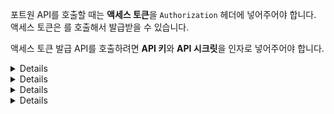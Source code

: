 
포트원 API를 호출할 때는 **액세스 토큰**을 `Authorization` 헤더에 넣어주어야 합니다.\
액세스 토큰은 <ApiLink client:visible basepath="/api/rest-v1" section="auth" method="post" path="/users/getToken" apiName="access_token 발급 API" />를 호출해서 발급받을 수 있습니다.

액세스 토큰 발급 API를 호출하려면 **API 키**와 **API 시크릿**을 인자로 넣어주어야 합니다.

<Details>
<p slot="summary">API 키와 API 시크릿 확인하기</p>

1. [관리자 콘솔 `상점・계정 관리` 화면](https://admin.portone.io/merchant) 접속
2. `내 식별코드・API Keys` 버튼 클릭


<Figure
  src={merchantInfoImage}
  caption="API 키와 API 시크릿은 관리자 콘솔 → 상점・계정 관리 메뉴 → 내 식별코드・API Keys 모달을 열어서 확인하실 수 있습니다"
/>

<Hint style="danger">
**API 시크릿은 절대로 외부에 노출되어서는 안되는 값**입니다.\
실제 구현에서 액세스 토큰 발급은 꼭 서버사이드에서 해주세요.

</Hint>

</Details>

<Details>
<p slot="summary">액세스 토큰 발급 받기</p>

<ApiLink
  client:visible
  basepath="/api/rest-v1"
  section="auth"
  method="post"
  path="/users/getToken"
  apiName="access_token 발급 API"
/> 호출


<Figure
  src={getTokenImage}
  caption="/users/getToken API를 호출해서 액세스 토큰을 발급받습니다"
/>

<Hint style="info">
포트원 REST API 서버는 **Google Public NTP**의 시간과 동기화되고 있습니다.

</Hint>

<Hint style="warning">
하위 상점을 연동할 경우 액세스 토큰을 발급받을 때 **대표 상점**의 **API Key** 와 **API Secret**을 사용해야 합니다.

[Agency & Tier 란?](/docs/ko/tip/agency-and-tier)

</Hint>

</Details>

<Details>
<p slot="summary">액세스 토큰 사용하기</p>

발급받은 액세스 토큰은 다른 API를 호출할 때\
`Authorization` 헤더에 `Bearer <액세스 토큰>` 형식의 값을 넣어주면 됩니다.

자세한 내용은 [MDN - HTTP 인증 문서](https://developer.mozilla.org/ko/docs/Web/HTTP/Authentication)를 참고해주세요.


<Figure src={useImage} />

<Hint style="warning">
하위 상점의 결제를 연동할 경우 포트원 API 호출시 `Tier` 헤더에 하위 하위상점 티어 코드를 입력해야 합니다.

[Agency & Tier 란?](/docs/ko/tip/agency-and-tier)


<Figure src={tierImage} />

</Hint>

</Details>

<Details>
<p slot="summary">액세스 토큰 만료기한 연장</p>

만료된 액세스 토큰으로 API를 호출하면 `401 Unauthorized` 응답을 받습니다.\
액세스 토큰의 만료기한은 발행시간부터 **30분**입니다.

- 기존 액세스 토큰이 만료되기 전 <ApiLink client:visible basepath="/api/rest-v1" section="auth" method="post" path="/users/getToken" apiName="access_token 발급 API" />를 다시 호출했을 경우
  - 기존 액세스 토큰이 반환됩니다.\
    **만료기한이 1분 안쪽으로 남았을 때** 요청했다면 기존 액세스 토큰의 만료시간이 **5분 연장**됩니다.
- 기존 액세스 토큰이 만료된 다음 <ApiLink client:visible basepath="/api/rest-v1" section="auth" method="post" path="/users/getToken" apiName="access_token 발급 API" />를 다시 호출했을 경우
  - 새로운 액세스 토큰이 반환됩니다.


<Figure src={reuseImage} />

<Hint style="info">
액세스 토큰의 재사용과 만료기한 5분 연장 동작방식은 다음과 같은 상황을 고려해서 설계되었습니다.

- 한 고객사에서 여러대의 웹서버가 동시에 경쟁적으로 REST API(`/users/getToken`)를 호출하는 상황
- 한 고객사에서 여러대의 웹서버가 시간 동기화 되어있지 않은 상황

</Hint>

</Details>
